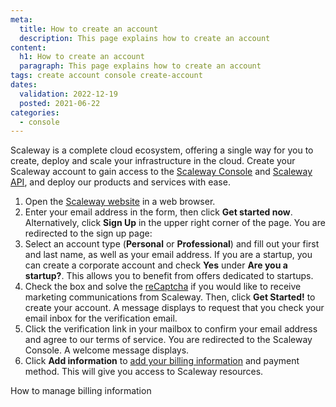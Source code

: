 ```yaml
---
meta:
  title: How to create an account
  description: This page explains how to create an account
content:
  h1: How to create an account
  paragraph: This page explains how to create an account
tags: create account console create-account 
dates:
  validation: 2022-12-19
  posted: 2021-06-22
categories:
  - console
---
```


Scaleway is a complete cloud ecosystem, offering a single way for you to create, deploy and scale your infrastructure in the cloud. Create your Scaleway account to gain access to the [Scaleway Console](/console/my-account/concepts/#console) and [Scaleway API](https://developers.scaleway.com/en/), and deploy our products and services with ease.

1. Open the [Scaleway website](https://www.scaleway.com/en/elements/) in a web browser.
    <Lightbox src="scaleway-website.webp" alt=""/>
2. Enter your email address in the form, then click **Get started now**. Alternatively, click **Sign Up** in the upper right corner of the page. You are redirected to the sign up page:
    <Lightbox src="scaleway-get-started-page.webp" alt=""/>
3. Select an account type (**Personal** or **Professional**) and fill out your first and last name, as well as your email address.
    <Message type="note">
      If you are a startup, you can create a corporate account and check **Yes** under **Are you a startup?**. This allows you to benefit from offers dedicated to startups.
    </Message>
4. Check the box and solve the [reCaptcha](https://en.wikipedia.org/wiki/ReCAPTCHA) if you would like to receive marketing communications from Scaleway. Then, click **Get Started!** to create your account. A message displays to request that you check your email inbox for the verification email.
5. Click the verification link in your mailbox to confirm your email address and agree to our terms of service. You are redirected to the Scaleway Console. A welcome message displays.
    <Lightbox src="scaleway-welcome-aboard-modal.webp" alt="" />
6. Click **Add information** to [add your billing information](/console/my-account/how-to/manage-billing-information/#how-to-add-a-payment-method) and payment method. This will give you access to Scaleway resources. 

<Navigation title="See Also">
  <NextButton to="/console/my-account/how-to/manage-billing-information">How to manage billing information</NextButton>
</Navigation>
